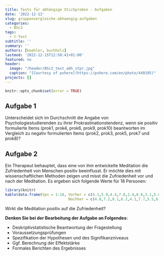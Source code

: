 ```yaml
---
title: Tests für abhängige Stichproben - Aufgaben
date: '2022-12-13'
slug: gruppenvergleiche-abhaengig-aufgaben
categories:
  - BSc2
tags:
  - t-Test
subtitle: ''
summary: ''
authors: [koehler, buchholz]
lastmod: '2022-12-15T12:58:41+01:00'
featured: no
header:
  image: "/header/BSc2_test_abh_stpr.jpg"
  caption: "[Courtesy of pxhere](https://pxhere.com/en/photo/449195)"
projects: []
---
```


```r
knitr::opts_chunk$set(error = TRUE)
```

## Aufgabe 1
Unterscheidet sich im Durchschnitt die Angabe von Psychologiestudierenden zu ihrer Prokrastinationstendenz, wenn sie positiv formulierte Items (prok1, prok4, prok6, prok9, prok10) beantworten im Vergleich zu negativ formulierten Items (prok2, prok3, prok5, prok7 und prok8)? 

## Aufgabe 2
Ein Therapeut behauptet, dass eine von ihm entwickelte Meditation die Zufriedenheit von Menschen positiv beeinflusst. Er möchte dies mit wissenschaftlichen Methoden zeigen und misst die Zufriedenheit vor und nach der Meditation. Es ergeben sich folgende Werte für 18 Personen:   

```r
library(knitr)
kable(data.frame(Vpn = 1:18, Vorher = c(4.1,5.9,4.4,7.8,2.4,8.8,3.1,5.0,6.0,4.5,5.8,4.4,3.2,7.3,7.4,6.3,4.3,7.1), 
                             Nachher = c(4.0,7.2,8.1,6.2,4.1,7.7,5.5,6.9,8.2,5.4,9.1,5.6,6.8,7.5,6.4,4.9,6.1,7.9)))
```


Wirkt die Meditation positiv auf die Zufriedenheit?

**Denken Sie bei der Bearbeitung der Aufgabe an Folgendes:**

*	Deskriptivstatistische Beantwortung der Fragestellung  
*	Voraussetzungsprüfungen   
*	Spezifikation der Hypothesen und des Signifikanzniveaus  
*	Ggf. Berechnung der Effektstärke  
*	Formales Berichten des Ergebnisses    

